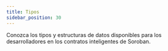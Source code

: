 ```yaml
---
title: Tipos
sidebar_position: 30
---
```



Conozca los tipos y estructuras de datos disponibles para los desarrolladores en los contratos inteligentes de Soroban.

<DocCardList />
